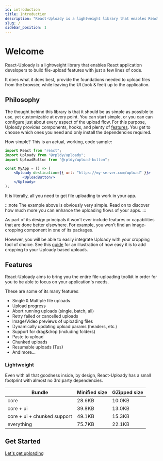 ```yaml
---
id: introduction
title: Introduction
description: "React-Uploady is a lightweight library that enables React application developers to build file-upload features with just a few lines of code."
slug: /
sidebar_position: 1
---
```


# Welcome

React-Uploady is a lightweight library that enables React application developers to build file-upload features
with just a few lines of code.

It does what it does best, provide the foundations needed to upload files from the browser, while leaving the UI (look & feel) up to the application.

## Philosophy

The thought behind this library is that it should be as simple as possible to use, yet customizable at every point.
You can start simple, or you can can configure just about every aspect of the upload flow.
For this purpose, Uploady provides components, hooks, and plenty of [features](#features).
You get to choose which ones you need and only install the dependencies required.

How simple? This is an actual, working, code sample:

```jsx title="Uploady Example"
import React from "react";
import Uploady from "@rpldy/uploady";
import UploadButton from "@rpldy/upload-button";

const MyApp = () => (
	<Uploady destination={{ url: "https://my-server.com/upload" }}>
		<UploadButton/>
	</Uploady>
);
```

It is literally, all you need to get file uploading to work in your app.

:::note
The example above is obviously very simple. Read on to discover how much more you can enhance the uploading flows of your apps.
:::

As part of its design principals it won't ever include features or capabilities that are done better elsewhere.
For example, you won't find an image-cropping component in one of its packages.

However, you will be able to easily integrate Uploady with your cropping tool of choice.
See this [guide](guides/Crop) for an illustration of how easy it is to add cropping to your Uploady based uploads.


## Features

React-Uploady aims to bring you the entire file-uploading toolkit in order for you to be able to focus on your application's needs.

These are some of its many features:

- Single & Multiple file uploads
- Upload progress
- Abort running uploads (single, batch, all)
- Retry failed or cancelled uploads
- Image/Video previews of uploading files
- Dynamically updating upload params (headers, etc.)
- Support for drag&drop (including folders)
- Paste to upload
- Chunked uploads
- Resumable uploads (Tus)
- And more...

### Lightweight

Even with all that goodness inside, by design, React-Uploady has a small footprint with almost no 3rd party dependencies.

| Bundle         | Minified size | GZipped size
| -------------- | ------------- | -------------
| core                         | 28.6KB          | 10.0KB
| core + ui                    | 39.8KB          | 13.0KB
| core + ui + chunked support  | 49.1KB          | 15.3KB
| everything                   | 75.7KB          | 22.1KB

## Get Started

[Let's get uploading](getting-started/installation)
